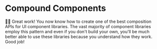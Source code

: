 # Compound Components

👨‍💼 Great work! You now know how to create one of the best composition APIs for
UI component libraries. The vast majority of component libraries employ this
pattern and even if you don't build your own, you'll be much better able to use
these libraries because you understand how they work. Good job!
